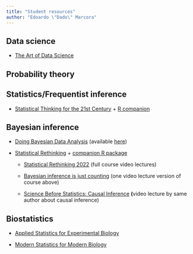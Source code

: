 ```yaml
---
title: "Student resources"
author: "Edoardo \"Dado\" Marcora"
---
```


## Data science

-   [The Art of Data Science](https://bookdown.org/rdpeng/artofdatascience/)

## Probability theory

## Statistics/Frequentist inference

-   [Statistical Thinking for the 21st Century](https://statsthinking21.github.io/statsthinking21-core-site/) + [R companion](https://statsthinking21.github.io/statsthinking21-R-site/)

## Bayesian inference

-   [Doing Bayesian Data Analysis](https://sites.google.com/site/doingbayesiandataanalysis/) (available [here](https://www.sciencedirect.com/book/9780124058880/doing-bayesian-data-analysis))

-   [Statistical Rethinking](https://xcelab.net/rm/statistical-rethinking/) + [companion R package](https://github.com/rmcelreath/rethinking)

    -   [Statistical Rethinking 2022](https://youtube.com/playlist?list=PLDcUM9US4XdMROZ57-OIRtIK0aOynbgZN) (full course video lectures)

    -   [Bayesian inference is just counting](https://youtu.be/_NEMHM1wDfI) (one video lecture version of course above)

    -   [Science Before Statistics: Causal Inference](https://youtu.be/KNPYUVmY3NM) **(**video lecture by same author about causal inference)

## Biostatistics

-   [Applied Statistics for Experimental Biology](https://www.middleprofessor.com/files/applied-biostatistics_bookdown/_book/)

-   [Modern Statistics for Modern Biology](https://www.huber.embl.de/msmb/)
